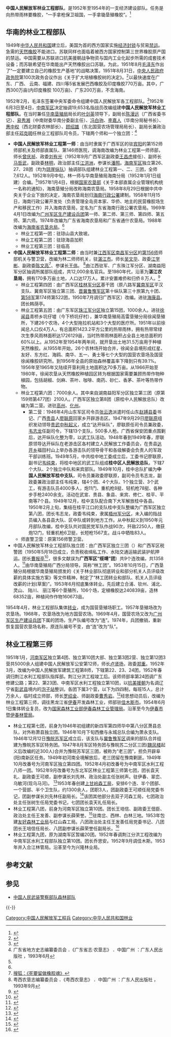 '''中国人民解放军林业工程部队'''，是1952年至1954年的一支经济建设部队。任务是向热带雨林要橡胶，“一手拿枪保卫祖国，一手拿锄垦殖橡胶”。<ref>{{Cite web |url=http://zjyouth.gdzjdaily.com.cn/zjnk/ShowArticle.asp?ArticleID=9804 |title=伊始 郭小东 陆基民 温远辉 谢显扬 ．《突破北纬十七度》 ．中国 广州 ：花城出版社 ，2006年10月 ：45--52 |accessdate=2014-11-13 |archive-date=2014-11-13 |archive-url=https://web.archive.org/web/20141113153432/http://zjyouth.gdzjdaily.com.cn/zjnk/ShowArticle.asp?ArticleID=9804 |dead-url=yes }}</ref>

==华南的林业工程部队==
1949年[[中华人民共和国|中华人民共和国]]建立后，美国为首的西方国家实施[[经济封锁|经济封锁]]与贸易[[禁运|禁运]]。急需的[[天然橡胶|天然橡胶]]不能进口。苏联同样也面临着被西方国家控制第三世界橡胶原产国的禁运。中国需要从苏联进口抗美援朝战争物资与国内工业化起步所需的成套技术设备；而苏联希望在华南能出产天然橡胶出口苏联。为此，1951年8月[[毛泽东|毛泽东]]作出了“一定要建立自己的橡胶生产基地”的战略决策，1951年8月31日，[[中央人民政府政务院|中央人民政府政务院]]第100次政务会议作出《关于扩大培植橡胶树的决定》。<ref>{{Cite web |url=http://www.gxdqw.com/bin/mse.exe?seachword=&K=a&A=19&rec=232&run=13 |title=中央人民政府政务院关于扩大培植橡胶树的决定(一九五一年八月三十一日中央人民政府政务院第一百次政务会议通过) |accessdate=2014-11-13 |archive-date=2018-09-01 |archive-url=https://web.archive.org/web/20180901182607/http://www.gxdqw.com/bin/mse.exe?seachword=&K=a&A=19&rec=232&run=13 |dead-url=no }}</ref>以最快速度在广东、广西、 云南、福建、四川等5省发展巴西橡胶及印度橡胶770万亩。其中，广西300万亩(内印度橡胶 100万亩)、广东200万亩，不含海南。

1952年2月，毛泽东签署中央军委命令组建中国人民解放军各工程部队。<ref name="hnsz">{{Cite web |url=http://www.hnszw.org.cn/data/news/2010/02/46724/ |title=海南省志 >> 农垦志 >> 第一章 行政体制 第一节 领导系统 |access-date=2014-11-13 |archive-url=https://web.archive.org/web/20141113160024/http://www.hnszw.org.cn/data/news/2010/02/46724/ |archive-date=2014-11-13 |dead-url=yes }}</ref>1952年6月3日至4日，[[中南军区|中南军区]]决定抽调19,653名指战员改编组建'''中国人民解放军林业工程部队'''。在当时兼任[[华南垦殖局|华南垦殖局]]局长的[[叶剑英|叶剑英]]领导下，副局长[[陈漫远|陈漫远]]（广西省委书记）、[[易秀湘|易秀湘]]（中南财委华南分委副主任）、[[冯白驹|冯白驹]]、[[李嘉人|李嘉人]]（华南分局秘书长）、[[惠中权|惠中权]]（西北财委农林部长）、[[顾绍雄|顾绍雄]]（东北国营农场管理局局长）、副局长兼政治部主任[[邓克明|邓克明]]任林业工程部队司令员，下辖两个师和一个独立团：<ref>广东省地方史志编纂委员会 ．《广东省志·农垦志》 ．中国广州 ：广东人民出版社 ，1993年6月</ref>
*'''中国人民解放军林业工程第一师'''：由当时隶属于广西军区的驻[[宾阳|宾阳]]的第152师师部机关及师部直属队、第146师医院，调海南改编为林业工程第一师师部，师长[[曾庆祯|曾庆祯]]、政委[[刘有光|刘有光]]（1952年9月广西军区副政委[[王昌虎|王昌虎]]接任）、副师长[[马哲武|马哲武]]，副政委[[林明|林明]]，政治部主任[[江洪洲|江洪洲]]，参谋长[[潘照|潘照]]。[[海南军区|海南军区]]独立第26、27、28团（均为[[琼崖纵队|琼崖纵队]]）抽调部队组建林业工程第一、二、三团，全师7,612人。1952年9月中旬，林一师与华南垦殖局海南分局（1952年1月1日组建）合编。<ref name="hnsz"/>1957年1月4日，根据[[农垦部|国家农垦部]]《关于本部直属企业管理机构统一名称的通知》，海南垦殖分局改称海南农垦局。1958年8月29日根据中共中央关于企业下放的决定，海南农垦局划归[[海南行政公署|海南行政公署]]建制。1958年11月15日，海南行政公署开发处（负责管理全岛资本家、华侨、地主的民营橡胶场生产和移民工作）并入海南农垦局，定名为广东省海南行政公署农垦局。1969年4月1日改编为[[广州军区生产建设兵团|广州军区生产建设兵团]]第一师、第二师、第三师、第四师、第五师、第六师。1974年改编为广东省海南农垦局和广东省通什农垦局。1988年改编为[[海南省农垦总局|海南省农垦总局]]。<ref name="hnsz"/>
**林业工程第一团：驻琼山县大致坡。
**林业工程第二团：驻琼海县加积
**林业工程第三团：驻临高
*'''中国人民解放军林业工程第二师'''：由当时兼[[江西军区|江西军区]][[南昌军分区|南昌军分区]]的[[中国人民解放军第156师|第156师]]师部机关与警卫营，改编为林二师师机关，驻[[湛江市|湛江市]]。师长[[吴文华_(解放军)|吴文华]]、政委[[江学彬|江学彬]]、副政委[[陈文高|陈文高]]<ref>[http://www.sohu.com/a/131873227_168135 搜狐：《死要留做橡胶魂》]</ref>、参谋长[[王伟|王伟]]。 <ref>粤西农垦志编纂委员会 ．《粤西农垦志》 ．中国广州 ：广东人民出版社 ，1993年9月</ref>由江西驻军、广东珠江军分区、湖南益阳军分区抽调所属部队组成，共12,000余名官兵。至1980年代，沿革为'''湛江农垦局'''，拥有170多万亩土地，人口达17万人。累计安置难侨和归侨８万人。<ref>{{Cite web |url=http://zjphoto.yinsha.com/file/200712/2007120218500726.htm |title=雷州半岛原始森林消失之谜——湛江农垦开垦雷州半岛史话 |accessdate=2014-11-13 |archive-date=2014-11-13 |archive-url=https://web.archive.org/web/20141113162547/http://zjphoto.yinsha.com/file/200712/2007120218500726.htm |dead-url=no }}</ref>
**林业工程第四团：由广西军区[[桂林军分区|桂林军分区]]基干团（原八路军[[冀南军区|冀南军区]]平汉支队、冀南军区独立第三团、[[晋冀鲁豫军区|晋冀鲁豫军区]]第十纵队第三十旅第九十团、[[中国人民解放军第58军|第58军]]第174师第522团，1950年7月调归广西军区）改编。进驻[[海康县|海康县]]。团长韩荫亭。
**林业工程第五团：由广东军区[[珠江军分区|珠江军分区]]独立第15团，1000余人。进驻[[徐闻县|徐闻县]]青桥乡坑仔墟（今下桥坑仔村），兼华南垦殖局高雷垦殖分局徐闻垦殖所，下建26个农场，4个大型拖拉机站和3个大型的医疗所。1951年以前徐闻总人口仅4万人，有总面积1423.2平方公里的热带雨林，拥有热带常绿次生季风雨林面积达1726129亩，当时热带雨林面积占全县土地总面积的60%以上。从1952年至1954年两年间，就开垦出土地31.5万亩用于种植天然橡胶。从1955年开始，26个农林场开始合并，徐闻全县境形成红星、友好、东方红、海鸥、南华、五一、勇士等七个大型的国营农垦场及国营徐闻橡胶研究所。到1956年全县的原始森林覆盖率下降到只有39.1%。1956年至1965年又陆续开垦利用土地面积达70多万亩。从1966开始至1980年，徐闻农垦从天然橡胶种植园区转为根据国家需要兼顾热带作物种植园，包括胡椒、剑麻、茶叶、咖啡、南药、砂仁、香茅、茶叶等热带作物。 
**林业工程第六团：7000余人。其中来自湖南益阳军分区独立第三团（原第159师第477团）2100人。广西军区独立第8团（原桂中人民解放总队）改编为第二营。进驻[[高州县|高州]]、[[化州县|化州]]。
***第二营：1946年4月山东军区司令员[[张云逸|张云逸]]派遣时任山东[[赵镈县|赵镈县委]]书记、广西[[贵县|贵县]]人[[廖联原|廖联原]]回家乡开辟游击区。1947年9月29日[[廖联原|廖联原]]组织发动领导[[贵武中秋起义|贵武中秋起义]]，成立“达开纵队”，廖联原任司令员兼政委，[[韦志龙|韦志龙]]任副司令，下辖13个支队，500多人枪。广西省保安团重点围剿后，达开纵队化整为零，以武工队活动。1948年春到1949年春，廖联原领导达开纵队在老游击区各村建立人民解放工作委员会，在贵县[[达开乡|达开乡]]福田村山上举办各游击队的领导骨干和各级解委会负责人的军政干部训练班。1949年5月，中共桂中地工委成立后，工委书记廖联原，副书记[[韦纯束|韦纯束]]，将桂中地区的武工队组成'''桂中区人民解放总队'''，下辖7个大队、2个独立中队和来宾部队。1949年10月，桂中总队扩编为'''中国人民解放军桂中支队'''，司令员兼政委廖联原，副司令员韦志龙，副政委兼政治部主任韦纯束，辖4个团、4个大队、1个独立营、3个武工，有游击队员4000多人，炮11门、重机枪8挺、轻机枪78挺、各种步手枪2400余支。活动在武宣、贵县、象县、来宾、修仁、桂平、平南等7个县。1949年12月，桂中支队配合南下大军解放桂中各县。1950年2月上旬，集结在桂平江口的支队桂中支队整编为广西军区独立第八团，团长韦志龙，政委韦纯束，隶属[[梧州军分区|梧州军分区]]，未入编的指战员编入各县县大队、区中队或转到地方工作。从中秋起义到1950年元月部队改编，桂中支队共对国民党军队作战90次，歼敌2250人，缴获炮12门，轻重机枪6卫挺，长短枪1567支。战斗中牺牲83人。       
**师直警卫营：原第156师警卫营。
*中国人民解放军林业工程部队独立团：由广西军区独立三团（）和广西军区税警团（1950年5月18日成立，负责税收缉私工作、水陆交通运输武装护航押运。团长[[曹报亭|曹报亭]]<ref>{{Cite web |url=http://www.gxgs.gov.cn/art/2012/8/27/art_99638_145734.html |title=广西军区税警团 |accessdate=2014-11-13 |archive-date=2014-11-13 |archive-url=https://web.archive.org/web/20141113162108/http://www.gxgs.gov.cn/art/2012/8/27/art_99638_145734.html |dead-url=no }}</ref>，很多文献误为'''广西军区“绥靖”团'''）共9个连改编，共1358人。<ref>{{Cite web |url=http://www.gxdqw.com/bin/mse.exe?seachword=&K=a&A=19&rec=192&run=13 |title=广西通志 农垦志 大事纪略 1952年 |accessdate=2014-11-13 |archive-date=2018-09-01 |archive-url=https://web.archive.org/web/20180901182616/http://www.gxdqw.com/bin/mse.exe?seachword=&K=a&A=19&rec=192&run=13 |dead-url=no }}</ref>由华南垦殖局广西分局领导。简称“林工团”。1953年10月15日，广西垦殖分局根据华南垦殖局颁发的《关于林业部队彻底转业和部分机关人员评级改薪的具体实施方案》等文件精神，制定了“林工团转业和部队、机关人员评级改薪的计划(草案)”。1953年6月彻底集体转业。先后建立合浦、钦州、浦北、灵山、 陆川、 丽江等6个垦殖所，106个场，定植橡胶达240839亩，造林68352亩，种植间作作物160673亩。

1954年4月，林业工程部队集体[[转业|转业]]，成为国营垦殖场职工。1957年垦殖场改为农垦场。1968年，农垦场改为地方国营农场。1969年4月，国营农场又改为[[广州军区生产建设兵团|广州军区生产建设兵团]]下属的团场，生产队编号改为“连”。1974年，兵团撤销，重新恢复国营农垦场名称，原连队编号不变，由“连”改为“队”。

==林业工程第三师==
1951年1月，[[河南军区|河南军区]]独立第4团、独立第10团大部、独立第3团2营、独立第12团3营共5000余人组建中国人民解放军公安第12师，师长[[卢贤扬|卢贤扬]]，政委[[郑重|郑重]]。1952年3月，改编为中国人民解放军建筑工程第8师，下辖第22、23、24团，1952年春调归荆江水利工程部队指挥部。荆江分洪工程竣工后。该师师部率第24团调广东修建公路；第22、第23团、中南军区水利工程独立第10团，以[[抗美援朝|抗美援朝]]为名调辽宁省[[彰武县|彰武县]]境内的[[泡子站|泡子站]]整训，各团下属3个营，以下为四四制，每班15人，总计万余人，临时成立师部，师长[[罗绍金|罗绍金]]、师副政委[[曹秀岩|曹秀岩]]。<ref>{{Cite web |url=http://210.76.63.176/trsweb/Detail.wct?SelectID=4744&RecID=161 |title=《伊春市志》第八篇军事 第一章军事机构及驻军  第六节中国人民解放军林业第三师 |accessdate=2014-11-13 |archive-date=2014-11-13 |archive-url=https://web.archive.org/web/20141113164223/http://210.76.63.176/trsweb/Detail.wct?SelectID=4744&RecID=161 |dead-url=no }}</ref>经思想动员后，改编为林业工程第三师，调往黑龙江省[[伊春|伊春]]开发森林工业，师部驻[[佳木斯市|佳木斯市]]。1954年6月1日集体转业复员，改为[[森林工业部|国家森林工业部]][[伊春林业管理局|伊春森林工业管理局]]。沿革至今为[[伊春市|伊春市]]暨[[伊春林管局|伊春林管局]]。
*林业工程第七团，前身为1946年初组建的新四军第四师华中第八分区萧县总队，对外称萧县独立团。1946年10月下旬西撤与永城总队合编为萧永支队。1946年12月12日[[豫皖苏区|豫皖苏军区]]成立后，该支队与[[冀鲁豫军区|冀鲁豫军区]]调来的部队合并组建为豫皖苏军区特务团。1947年8月军区特务团与豫皖苏二分区三团([[魏凤楼|魏凤楼]]起义后改编的近300人)合并为豫皖苏军区三团，被称为“老三团”，担负开辟阜(阳)南新区任务。1949年初河南全境解放后，老三团留在豫南剿匪。1949年10月改番号为河南军区独立第四团。1952年4月初改番号为中南军区水利工程八师一团。1952年9月改番号为东北军区林业工程第三师第七团，团长袁天礼、副政委王可顺，副参谋长刘先林、政治处副主任张树声。驻伊春、翠峦、乌敏河(现乌马河)。 <ref>{{Cite web |url=http://www.yc.gov.cn/zjyc/wszl/2009/04/12968.html |title=走进伊春 > 文史资料 林业三师七团的光辉历史 |accessdate=2014-11-13 |archive-date=2013-05-27 |archive-url=https://web.archive.org/web/20130527012237/http://www.yc.gov.cn/zjyc/wszl/2009/04/12968.html |dead-url=no }}</ref>1953年春创建[[上甘岭区|上甘岭森工局]]，安排6个连、半个团部、一个营部、半个卫生队，约1300余人，团职3人，团副政委王可顺任局党委书记，团副参谋长刘先林任副局长。<ref>{{Cite web |url=http://yichun.dbw.cn/system/2012/09/13/054231323.shtml |title=伊春新闻网：林海雄师 |access-date=2014-11-13 |archive-url=https://web.archive.org/web/20141113162115/http://yichun.dbw.cn/system/2012/09/13/054231323.shtml |archive-date=2014-11-13 |dead-url=yes }}</ref>该团其他部分去双子河森工局，七团政治处主任张树生任局党委书记，七团团长袁天礼任局长。
*林业工程第八团，前身为河南军区独立第10团。团长王培信、副政委王佃臣、政治处主任王发善、副参谋长薛荣誉。<ref>{{Cite web |url=http://yichun.dbw.cn/system/2008/06/11/051311572.shtml |title=伊春新闻网：林业三师不朽的丰碑 |accessdate=2014-11-13 |archive-date=2016-03-04 |archive-url=https://web.archive.org/web/20160304191941/http://yichun.dbw.cn/system/2008/06/11/051311572.shtml |dead-url=no }}</ref>驻南岔、西林、白林三地。1953年包建[[友好区|友好森林工业局]]与红山森工局。八团政治处主任王发善任局党委书记、八团团长王培信任局长、八团副参谋长薛荣誉任副局长。<ref>{{Cite web |url=http://www.yc.gov.cn/zjyc/wszl/2009/04/12964.html |title=林业三师在伊春 |accessdate=2014-11-13 |archive-date=2013-05-26 |archive-url=https://web.archive.org/web/20130526194707/http://www.yc.gov.cn/zjyc/wszl/2009/04/12964.html |dead-url=no }}</ref>
*林业工程第九团，原为湖南军区暂编20团。1952年春调荆江分洪工程改编为中南军区水利工程部队独立第10团。团长乔思安。1952年9月调佳木斯。1953年并入合江林管局。沿革至今为兴隆林业局。

== 参考文献 ==
{{Reflist|33em}}

== 参见 ==
* [[中国人民武装警察部队森林部队|中国人民武装警察部队森林部队]]

{{-}}
{{中国人民解放军陆军}}

[[Category:中国人民解放军工程兵|Category:中国人民解放军工程兵]]
[[Category:中华人民共和国林业|Category:中华人民共和国林业]]